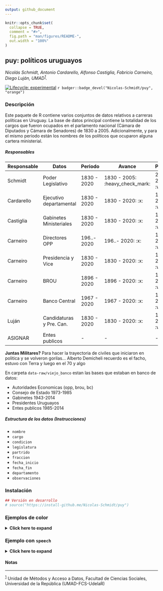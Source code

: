 ```yaml
---
output: github_document
---
```


<!-- README.md is generated from README.Rmd. Please edit that file -->

```r
knitr::opts_chunk$set(
  collapse = TRUE,
  comment = "#>",
  fig.path = "man/figures/README-",
  out.width = "100%"
)
```

## puy: políticos uruguayos

*Nicolás Schmidt, Antonio Cardarello, Alfonso Castiglia, Fabricio Carneiro, Diego Luján, UMAD<sup><a id="fnr.1" class="footref" href="#fn.1">1</a></sup>.*

<!-- badges: start -->


[![Lifecycle: experimental](https://img.shields.io/badge/lifecycle-experimental-orange.svg)](https://www.tidyverse.org/lifecycle/#experimental)
`r badger::badge_devel("Nicolas-Schmidt/puy", "orange")`
<!-- badges: end -->

### Descripción

Este paquete de R contiene varios conjuntos de datos relativos a carreras políticas en Uruguay. La base de datos principal contiene la totalidad de los cargos que fueron ocupados en el parlamento nacional (Cámara de Diputados y Cámara de Senadores) de 1830 a 2005. Adicionalmente, y para el mismo periodo están los nombres de los políticos que ocuparon alguna cartera ministerial.


##### Responsables

| Responsable  | Datos                   | Periodo     | Avance                         | Pendiente              | Status                 |
| -------------| ----------------------- |  -----------| -------------------------------|------------------------|------------------------|
| Schmidt      | Poder Legislativo       | 1830 - 2020 | 1830 - 2005: :heavy_check_mark:| 2006 - 2020: :warning: | 92% :arrow_up:         |
| Cardarello   | Ejecutivo departamental | 1830 - 2020 | 1830 - 2020: :x:               | 1830 - 2020: :warning: | 0%  :arrow_down:       |
| Castiglia    | Gabinetes Ministeriales | 1830 - 2020 | 1830 - 2020: :x:               | 1830 - 2020: :warning: | 0%  :arrow_down:       |
| Carneiro     | Directores OPP          | 196..- 2020 | 196..- 2020: :x:               | 196..- 2020: :warning: | 0%  :arrow_down:       |    
| Carneiro     | Presidencia y Vice      | 1830 - 2020 | 1830 - 2020: :x:               | 1830 - 2020: :warning: | 0%  :arrow_down:       |          
| Carneiro     | BROU                    | 1896 - 2020 | 1896 - 2020: :x:               | 1896 - 2020: :warning: | 0%  :arrow_down:       | 
| Carneiro     | Banco Central           | 1967 - 2020 | 1967 - 2020: :x:               | 1967 - 2020: :warning: | 0%  :arrow_down:       | 
| Luján        | Candidaturas y Pre. Can.| 1830 - 2020 | 1830 - 2020: :x:               | 1830 - 2020: :warning: | 0%  :arrow_down:       | 
| ASIGNAR            | Entes publicos                 |     -    | -               | - | -       | 

**Juntas Militares?** Para hacer la trayectoria de civiles que iniciaron en politica y se volveron gorilas... Alberto Demicheli recuerdo es el facho, estuvo con Terra y luego en el 70 y algo



En carpeta `data-raw/viejo_banco` estan las bases que estaban en banco de datos:

- Autoridades Economicas (opp, brou, bc)
- Consejo de Estado 1973-1985
- Gabinetes 1943-2014
- Presidentes Uruguayos
- Entes publicos 1985-2014

##### Estructura de los datos (Instrucciones)

- `nombre`
- `cargo`
- `condicion`
- `legislatura`
- `partrido`
- `fraccion`
- `fecha_inicio`
- `fecha_fin`
- `departamento`
- `observaciones`



### Instalación

``` r
## Versión en desarrollo
# source("https://install-github.me/Nicolas-Schmidt/puy")
```


### Ejemplos de color

<details>
  <summary><b><a style="cursor: pointer;">Click here to expand </a></b> </summary>

```r
#load("data/politicos.rda")
suppressPackageStartupMessages(library(tidyverse))
```

```r
library(puy)

vars <- c("legislador2", "camara", "condicion", "departamento", 
          "fecha_inicio", "fecha_fin", "partido", "legislatura")

str(politicos[, vars], 15)



## ~~~~~~~~~~~~~~~~~~~~~~~~~~~~
## legislador más prolifico
## ~~~~~~~~~~~~~~~~~~~~~~~~~~~~

politicos2 <-
    politicos %>% 
    select(legislador2, legislatura, partido, camara) %>% 
    filter(partido != "") %>% 
    distinct() %>% 
    na.omit() %>% 
    split(.$legislador2)
    
set <- politicos2[[which.max(lapply(politicos2, nrow))]]
rownames(set) <- NULL

legis <- unique(set$legislatura)
cat("\nLegislaturas:\n", " numero  : ", legis, "\n", " cantidad: ", length(legis))


set


## ~~~~~~~~~~~~~~~~~~~~~~~~~~~~
## legislador más party-volat
## ~~~~~~~~~~~~~~~~~~~~~~~~~~~~


set2 <-  do.call(rbind, politicos2[lengths(lapply(politicos2, function(x){unique(x$partido)})) == 3])
rownames(set2) <- NULL
unique(set2$legislador2)


print(set2 %>% select(-legislatura, -camara) %>% distinct())

# global
table(sapply(politicos2, function(x){length(unique(x$partido))}))



## ~~~~~~~~~~~~~~~~~~~~~~~~~~~~
## Frecuencia de nombres
## ~~~~~~~~~~~~~~~~~~~~~~~~~~~~

puy_nombres()



## ~~~~~~~~~~~~~~~~~~~~~~~~~~~~
## Legislaturas
## ~~~~~~~~~~~~~~~~~~~~~~~~~~~~

legislaturas

```

</details>
<p> </p>





### Ejemplo con `speech`

<details>
  <summary><b><a style="cursor: pointer;">Click here to expand </a></b> </summary>

```r
url_speech <- "https://parlamento.gub.uy/documentosyleyes/documentos/diario-de-sesion/senadores/2094/IMG/0?width=800&height=600&hl=en_US1&iframe=true&rel=nofollow" 
floor_speech <- speech::speech_build(file = url_speech, compiler = TRUE) 

str(floor_speech)


## ~~~~~~~~~~~~~~~~~~~~~~~~~~~~
## add party and complete name
## ~~~~~~~~~~~~~~~~~~~~~~~~~~~~

floor_speech <- left_join(floor_speech, as_speech_politicos(), by = c("legislator", "legislature"))
    
str(floor_speech)


```



</details>
<p> </p>




#### Notas

---
<sup><a id="fn.1" href="#fnr.1">1</a></sup> Unidad de Métodos y Acceso a Datos, Facultad de Ciencias Sociales, Universidad de la República (UMAD-FCS-UdelaR)

